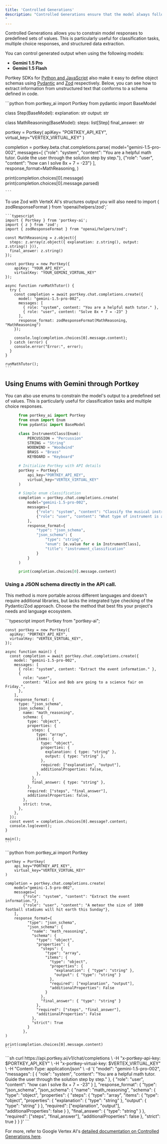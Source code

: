 ```yaml
---
title: 'Controlled Generations'
description: "Controlled Generations ensure that the model always follows your supplied [JSON schema](https://json-schema.org/overview/what-is-jsonschema). Portkey supports Vertex AI's Controlled Generations feature out of the box with our SDKs & APIs.
"
---
```



Controlled Generations allows you to constrain model responses to predefined sets of values. This is particularly useful for classification tasks, multiple choice responses, and structured data extraction.

<Note>
You can control generated output when using the following models:

- **Gemini 1.5 Pro**
- **Gemini 1.5 Flash**

</Note>

Portkey SDKs for [Python and JavaScript](/api-reference/portkey-sdk-client) also make it easy to define object schemas using [Pydantic](https://docs.pydantic.dev/latest/) and [Zod](https://zod.dev/) respectively. Below, you can see how to extract information from unstructured text that conforms to a schema defined in code.

<Tabs>
  <Tab title="Pydantic with Python">
    ```python
from portkey_ai import Portkey
from pydantic import BaseModel

class Step(BaseModel):
    explanation: str
    output: str

class MathReasoning(BaseModel):
    steps: list[Step]
    final_answer: str

portkey = Portkey(
    apiKey= "PORTKEY_API_KEY",
    virtual_key="VERTEX_VIRTUAL_KEY"
)

completion = portkey.beta.chat.completions.parse(
    model="gemini-1.5-pro-002",
    messages=[
        {"role": "system", "content": "You are a helpful math tutor. Guide the user through the solution step by step."},
        {"role": "user", "content": "how can I solve 8x + 7 = -23"}
    ],
    response_format=MathReasoning,
)

print(completion.choices[0].message)
print(completion.choices[0].message.parsed)

    ```
  </Tab>
  <Tab title="Zod with NodeJS">
To use Zod with VerteX AI's structures output you will also need to import { zodResponseFormat } from 'openai/helpers/zod';`

    ```typescript
    import { Portkey } from 'portkey-ai';
    import { z } from 'zod';
    import { zodResponseFormat } from "openai/helpers/zod";

    const MathReasoning = z.object({
      steps: z.array(z.object({ explanation: z.string(), output: z.string() })),
      final_answer: z.string()
    });

    const portkey = new Portkey({
        apiKey: "YOUR_API_KEY",
        virtualKey: "YOUR_GEMINI_VIRTUAL_KEY"
    });

    async function runMathTutor() {
      try {
        const completion = await portkey.chat.completions.create({
          model: "gemini-1.5-pro-002",
          messages: [
            { role: "system", content: "You are a helpful math tutor." },
            { role: "user", content: "Solve 8x + 7 = -23" }
          ],
          response_format: zodResponseFormat(MathReasoning, "MathReasoning")
        });

        console.log(completion.choices[0].message.content);
      } catch (error) {
        console.error("Error:", error);
      }
    }

    runMathTutor();
    ```
  </Tab>
</Tabs>

## Using Enums with Gemini through Portkey
You can also use enums to constrain the model's output to a predefined set of values. This is particularly useful for classification tasks and multiple choice responses.
<Tabs>
<Tab title="Python with Enums">
```python
      from portkey_ai import Portkey
      from enum import Enum
      from pydantic import BaseModel

      class InstrumentClass(Enum):
          PERCUSSION = "Percussion"
          STRING = "String"
          WOODWIND = "Woodwind"
          BRASS = "Brass"
          KEYBOARD = "Keyboard"

      # Initialize Portkey with API details
      portkey = Portkey(
          api_key="PORTKEY_API_KEY",
          virtual_key="VERTEX_VIRTUAL_KEY"
      )

      # Simple enum classification
      completion = portkey.chat.completions.create(
          model="gemini-1.5-pro-002",
          messages=[
              {"role": "system", "content": "Classify the musical instrument."},
              {"role": "user", "content": "What type of instrument is a piano?"}
          ],
          response_format={
              "type": "json_schema",
              "json_schema": {
                  "type": "string",
                  "enum": [e.value for e in InstrumentClass],
                  "title": "instrument_classification"
              }
          }
      )

      print(completion.choices[0].message.content)
```
  </Tab>
</Tabs>

### Using a JSON schema directly in the API call. 
This method is more portable across different languages and doesn't require additional libraries, but lacks the integrated type checking of the Pydantic/Zod approach. Choose the method that best fits your project's needs and language ecosystem.

<Tabs>
  <Tab title="NodeJS">
    ```typescript
    import Portkey from "portkey-ai";

    const portkey = new Portkey({
      apiKey: "PORTKEY_API_KEY",
      virtualKey: "VERTEX_VIRTUAL_KEY",
    });

    async function main() {
      const completion = await portkey.chat.completions.create({
        model: "gemini-1.5-pro-002",
        messages: [
          { role: "system", content: "Extract the event information." },
          {
            role: "user",
            content: "Alice and Bob are going to a science fair on Friday.",
          },
        ],
        response_format: {
          type: "json_schema",
          json_schema: {
            name: "math_reasoning",
            schema: {
              type: "object",
              properties: {
                steps: {
                  type: "array",
                  items: {
                    type: "object",
                    properties: {
                      explanation: { type: "string" },
                      output: { type: "string" },
                    },
                    required: ["explanation", "output"],
                    additionalProperties: false,
                  },
                },
                final_answer: { type: "string" },
              },
              required: ["steps", "final_answer"],
              additionalProperties: false,
            },
            strict: true,
          },
        },
      });
      const event = completion.choices[0].message?.content;
      console.log(event);
    }

    main();
    ```
  </Tab>
  <Tab title="Python">
    ```python
    from portkey_ai import Portkey

    portkey = Portkey(
        api_key="PORTKEY_API_KEY",
        virtual_key="VERTEX_VIRTUAL_KEY"
    )

    completion = portkey.chat.completions.create(
        model="gemini-1.5-pro-002",
        messages=[
            {"role": "system", "content": "Extract the event information."},
            {"role": "user", "content": "A meteor the size of 1000 football stadiums will hit earth this Sunday"},
        ],
        response_format={
              "type": "json_schema",
              "json_schema": {
                "name": "math_reasoning",
                "schema": {
                  "type": "object",
                  "properties": {
                    "steps": {
                      "type": "array",
                      "items": {
                        "type": "object",
                        "properties": {
                          "explanation": { "type": "string" },
                          "output": { "type": "string" }
                        },
                        "required": ["explanation", "output"],
                        "additionalProperties": False
                      }
                    },
                    "final_answer": { "type": "string" }
                  },
                  "required": ["steps", "final_answer"],
                  "additionalProperties": False
                },
                "strict": True
              }
            },
    )

    print(completion.choices[0].message.content)
    ```
  </Tab>
  <Tab title="cURL">
    ```sh
    curl https://api.portkey.ai/v1/chat/completions \
      -H "x-portkey-api-key: $PORTKEY_API_KEY" \
      -H "x-portkey-virtual-key: $VERTEX_VIRTUAL_KEY" \
      -H "Content-Type: application/json" \
      -d '{
        "model": "gemini-1.5-pro-002",
        "messages": [
          {
            "role": "system",
            "content": "You are a helpful math tutor. Guide the user through the solution step by step."
          },
          {
            "role": "user",
            "content": "how can I solve 8x + 7 = -23"
          }
        ],
        "response_format": {
          "type": "json_schema",
          "json_schema": {
            "name": "math_reasoning",
            "schema": {
              "type": "object",
              "properties": {
                "steps": {
                  "type": "array",
                  "items": {
                    "type": "object",
                    "properties": {
                      "explanation": { "type": "string" },
                      "output": { "type": "string" }
                    },
                    "required": ["explanation", "output"],
                    "additionalProperties": false
                  }
                },
                "final_answer": { "type": "string" }
              },
              "required": ["steps", "final_answer"],
              "additionalProperties": false
            },
            "strict": true
          }
        }
      }'
    ```
  </Tab>
</Tabs>

For more, refer to Google Vertex AI's [detailed documentation on Controlled Generations here](https://cloud.google.com/docs/authentication/provide-credentials-adc#local-dev).
  